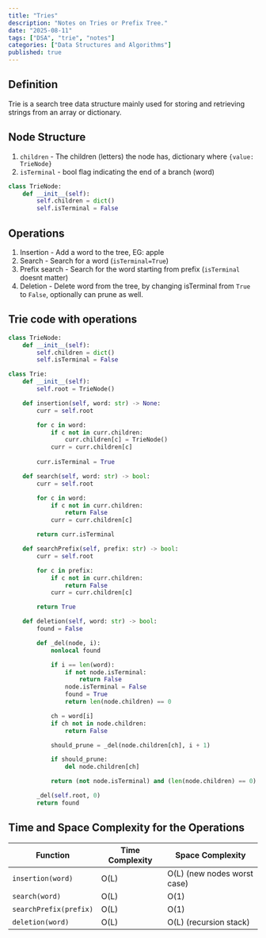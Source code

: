```yaml
---
title: "Tries"
description: "Notes on Tries or Prefix Tree."
date: "2025-08-11"
tags: ["DSA", "trie", "notes"] 
categories: ["Data Structures and Algorithms"]
published: true
---
```


## Definition 

Trie is a search tree data structure mainly used for storing and retrieving strings from an array or dictionary.

## Node Structure

1. `children` - The children (letters) the node has, dictionary where `{value: TrieNode}` 
2. `isTerminal` - bool flag indicating the end of a branch (word)

```python
class TrieNode:
    def __init__(self):
        self.children = dict()
        self.isTerminal = False
```

## Operations

1. Insertion - Add a word to the tree, EG: apple
2. Search - Search for a word (`isTerminal=True`)
3. Prefix search - Search for the word starting from prefix (`isTerminal` doesnt matter)
4. Deletion - Delete word from the tree, by changing isTerminal from `True` to `False`, optionally can prune as well.

## Trie code with operations

```python
class TrieNode:
    def __init__(self):
        self.children = dict()
        self.isTerminal = False

class Trie:
    def __init__(self):
        self.root = TrieNode()

    def insertion(self, word: str) -> None:
        curr = self.root

        for c in word:
            if c not in curr.children:
                curr.children[c] = TrieNode()
            curr = curr.children[c]
        
        curr.isTerminal = True

    def search(self, word: str) -> bool:
        curr = self.root

        for c in word:
            if c not in curr.children:
                return False
            curr = curr.children[c]

        return curr.isTerminal

    def searchPrefix(self, prefix: str) -> bool:
        curr = self.root

        for c in prefix:
            if c not in curr.children:
                return False
            curr = curr.children[c]

        return True

    def deletion(self, word: str) -> bool:
        found = False

        def _del(node, i):
            nonlocal found

            if i == len(word):
                if not node.isTerminal:
                    return False
                node.isTerminal = False
                found = True
                return len(node.children) == 0

            ch = word[i]
            if ch not in node.children:
                return False

            should_prune = _del(node.children[ch], i + 1)

            if should_prune:
                del node.children[ch]

            return (not node.isTerminal) and (len(node.children) == 0)

        _del(self.root, 0)
        return found
```

## Time and Space Complexity for the Operations

| Function               | Time Complexity | Space Complexity             |
| ---------------------- | --------------- | ---------------------------- |
| `insertion(word)`      |   O(L)          | O(L) (new nodes worst case)  |
| `search(word)`         |   O(L)          | O(1)                         |
| `searchPrefix(prefix)` |   O(L)          | O(1)                         |
| `deletion(word)`       |   O(L)          | O(L) (recursion stack)       | 